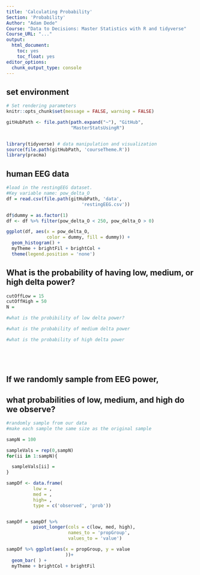 ```yaml
---
title: 'Calculating Probability'
Section: 'Probability'
Author: "Adam Dede"
Course: "Data to Decisions: Master Statistics with R and tidyverse"
Course_URL: "..." 
output:
  html_document:
    toc: yes
    toc_float: yes
editor_options:
  chunk_output_type: console
---
```



## set environment

```r

# Set rendering parameters
knitr::opts_chunk$set(message = FALSE, warning = FALSE)

gitHubPath <- file.path(path.expand("~"), "GitHub", 
                        "MasterStatsUsingR")


library(tidyverse) # data manipulation and visualization
source(file.path(gitHubPath, 'courseTheme.R'))
library(pracma)

```

## human EEG data 

```r
#load in the restingEEG dataset.
#Key variable name: pow_delta_O
df = read.csv(file.path(gitHubPath, 'data',
                            'restingEEG.csv'))

df$dummy = as.factor(1) 
df <- df %>% filter(pow_delta_O < 250, pow_delta_O > 0)

ggplot(df, aes(x = pow_delta_O, 
               color = dummy, fill = dummy)) + 
  geom_histogram() + 
  myTheme + brightFil + brightCol + 
  theme(legend.position = 'none')

```

## What is the probability of having low, medium, or high delta power? 

```r

cutOffLow = 15
cutOffHigh = 50
N = 

#what is the probibility of low delta power? 

#what is the probability of medium delta power

#what is the probability of high delta power






```

## If we randomly sample from EEG power, 
## what probabilities of low, medium, and high do we observe?  

```r

#randomly sample from our data
#make each sample the same size as the original sample

sampN = 100

sampleVals = rep(0,sampN)
for(ii in 1:sampN){

  sampleVals[ii] = 
}

sampDf <- data.frame( 
          low = ,
          med = , 
          high= ,
          type = c('observed', 'prob')) 


sampDf = sampDf %>%
          pivot_longer(cols = c(low, med, high), 
                       names_to = 'propGroup',
                       values_to = 'value')

sampDf %>% ggplot(aes(x = propGroup, y = value
                      ))+
  geom_bar( ) + 
  myTheme + brightCol + brightFil


```
